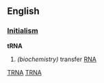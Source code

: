 ==English==

===[[:Category:Initialisms|Initialism]]===
'''tRNA'''
# ''(biochemistry)'' transfer [[RNA]]

[[Category:Abbreviations, Acronyms and Initialisms|TRNA]]
[[Category:Initialisms|TRNA]]